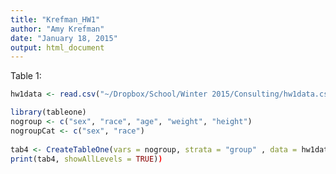 ```yaml
---
title: "Krefman_HW1"
author: "Amy Krefman"
date: "January 18, 2015"
output: html_document
---
```


Table 1:

```r
hw1data <- read.csv("~/Dropbox/School/Winter 2015/Consulting/hw1data.csv")

library(tableone)
nogroup <- c("sex", "race", "age", "weight", "height")
nogroupCat <- c("sex", "race")
 
tab4 <- CreateTableOne(vars = nogroup, strata = "group" , data = hw1data, factorVars = nogroupCat)
print(tab4, showAllLevels = TRUE))
```

